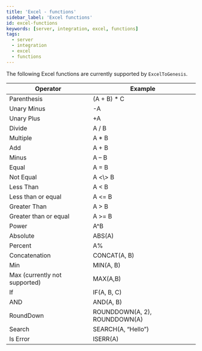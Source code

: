 ```yaml
---
title: 'Excel - functions'
sidebar_label: 'Excel functions'
id: excel-functions
keywords: [server, integration, excel, functions]
tags:
  - server
  - integration
  - excel
  - functions
---
```


The following Excel functions are currently supported by `ExcelToGenesis`.

| Operator | Example |
| -------- | --------- |
| Parenthesis | (A + B) * C |
| Unary Minus | -A |
| Unary Plus | +A |
| Divide | A / B |
| Multiple | A * B |
| Add | A + B |
| Minus | A – B |
| Equal | A = B |
| Not Equal | A &lt;\\> B |
| Less Than | A < B |
| Less than or equal | A &lt;&#61; B |
| Greater Than | A > B |
| Greater than or equal | A >= B |
| Power | A^B |
| Absolute | ABS(A) |
| Percent | A% |
| Concatenation | CONCAT(A, B) |
| Min | MIN(A, B) |
| Max (currently not supported) | MAX(A,B) |
| If | IF(A, B, C) |
| AND | AND(A, B) |
| RoundDown | ROUNDDOWN(A, 2), ROUNDDOWN(A) |
| Search | SEARCH(A, “Hello”) |
| Is Error | ISERR(A) |
